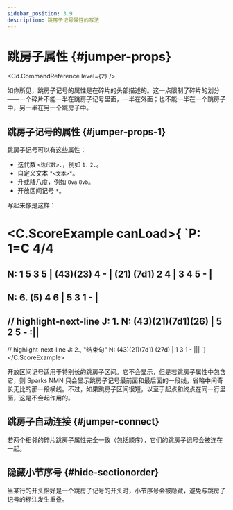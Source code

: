 ```yaml
---
sidebar_position: 3.9
description: 跳房子记号属性的写法
---
```


# 跳房子属性 {#jumper-props}

<Cd.CommandReference level={2} />

如你所见，跳房子记号的属性是在碎片的头部描述的。这一点限制了碎片的划分——一个碎片不能一半在跳房子记号里面，一半在外面；也不能一半在一个跳房子中，另一半在另一个跳房子中。

## 跳房子记号的属性 {#jumper-props-1}

跳房子记号可以有这些属性：

- 迭代数 `<迭代数>.`，例如 `1.` `2.`。
- 自定义文本 `"<文本>"`。
- 升或降八度，例如 `8va` `8vb`。
- 开放区间记号 `*`。

写起来像是这样：

<C.ScoreExample canLoad>{
`P: 1=C 4/4
====
N: 1 5 3 5 | (43)(23) 4 - | (21) (7d1) 2 4 | 3 4 5 - |
---
N: 6. (5) 4 6 | 5 3 1 - |
---
// highlight-next-line
J: 1.
N: (43)(21)(7d1)(26) | 5 2 5 - :||
---
// highlight-next-line
J: 2., "结束句"
N: (43)(21)(7d1) (27d) | 1 3 1 - |||
`}</C.ScoreExample>

开放区间记号适用于特别长的跳房子区间。它不会显示，但是若跳房子属性中包含它，则 Sparks NMN 只会显示跳房子记号最前面和最后面的一段线，省略中间奇长无比的那一段横线。不过，如果跳房子区间很短，以至于起点和终点在同一行里面，这是不会起作用的。

## 跳房子自动连接 {#jumper-connect}

若两个相邻的碎片跳房子属性完全一致（包括顺序），它们的跳房子记号会被连在一起。

## 隐藏小节序号 {#hide-sectionorder}

当某行的开头恰好是一个跳房子记号的开头时，小节序号会被隐藏，避免与跳房子记号的标注发生重叠。
